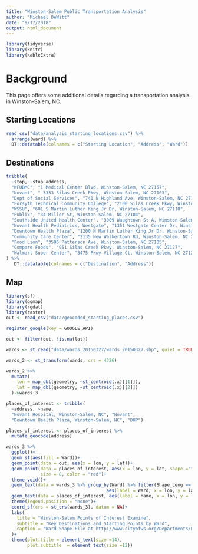 ```yaml
---
title: "Winston-Salem Public Transportation Analysis"
author: "Michael DeWitt"
date: "9/17/2018"
output: html_document
---
```


```r
library(tidyverse)
library(knitr)
library(kableExtra)
```


# Background

This page offers some additional details regarding a transportation analysis in Winston-Salem, NC.

## Starting Locations

```r
read_csv("data/analysis_starting_locations.csv") %>% 
  arrange(ward) %>% 
  DT::datatable(colnames = c("Starting Location", "Address", "Ward"))
```

## Destinations

```r
tribble(
  ~stop, ~stop_address,
  "WFUBMC", "1 Medical Center Blvd, Winston-Salem, NC 27157",
  "Novant", " 3333 Silas Creek Pkwy, Winston-Salem, NC 27103",
  "Dept of Social Services", "741 N Highland Ave, Winston-Salem, NC 27101",
  "Forsyth Technical Community College", "2100 Silas Creek Pkwy, Winston-Salem, NC 27103",
  "WSSU", "601 S Martin Luther King Jr Dr, Winston-Salem, NC 27110",
  "Publix", "34 Miller St, Winston-Salem, NC 27104",
  "Southside United Health Center", "3009 Waughtown St A, Winston-Salem, NC 27107",
  "Novant Health Pediatrics, Westgate", "1351 Westgate Center Dr, Winston-Salem, NC 27103",
  "Downtown Health Plaza", "1200 N Martin Luther King Jr Dr, Winston-Salem, NC 27101",
  "Community Care Center", "2135 New Walkertown Rd, Winston-Salem, NC 27101",
  "Food Lion", "3505 Patterson Ave, Winston-Salem, NC 27105",
  "Compare Foods", "951 Silas Creek Pkwy, Winston-Salem, NC 27127",
  "Walmart Super Center", "3475 Pkwy Village Ct, Winston-Salem, NC 27127",
) %>% 
   DT::datatable(colnames = c("Destination", "Address"))
```

## Map

```r
library(sf)
library(ggmap)
library(rgdal)
library(raster)
out <- read_csv("data/geocoded_starting_places.csv")

register_google(key = GOOGLE_API)

out <- filter(out, !is.na(lat))

wards <- st_read("data/wards_20150327/wards_20150327.shp", quiet = TRUE)

wards_2 <- st_transform(wards, crs = 4326)

wards_2 %>% 
  mutate(
    lon = map_dbl(geometry, ~st_centroid(.x)[[1]]),
    lat = map_dbl(geometry, ~st_centroid(.x)[[2]])
  )->wards_3

places_of_interest <- tribble(
  ~address, ~name,
  "Novant Hospital, Winston-Salem, NC", "Novant",
  "Downtown Health Plaza, Winston-Salem, NC", "DHP")

places_of_interest <- places_of_interest %>% 
  mutate_geocode(address)

wards_3 %>% 
  ggplot()+
  geom_sf(aes(fill = Ward))+
  geom_point(data = out, aes(x = lon, y = lat))+
  geom_point(data = places_of_interest, aes(x = lon, y = lat, shape ="f"),
             size = 8, color = "red")+
  theme_void()+
  geom_text(data = wards_3 %>% group_by(Ward) %>% filter(Shape_Leng == max(Shape_Leng)),
                                      aes(label = Ward, x = lon, y = lat), nudge_y = .004, size = 4)+
  geom_text(data = places_of_interest, aes(label = name, x = lon, y = lat))+
  theme(legend.position = "none")+
  coord_sf(crs = st_crs(wards_3), datum = NA)+
  labs(
    title = "Winston-Salem Points of Interest Examine",
    subtitle = "Key Destinations and Starting Points by Ward",
    caption = "Ward Shape File at http://www.cityofws.org/Departments/Planning/Publications-and-Maps/GIS"
  )+
  theme(plot.title = element_text(size =14),
        plot.subtitle  = element_text(size =12))
```

